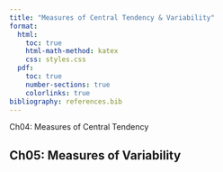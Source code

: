 ```yaml
---
title: "Measures of Central Tendency & Variability"
format:
  html:
    toc: true
    html-math-method: katex
    css: styles.css
  pdf:
    toc: true
    number-sections: true
    colorlinks: true
bibliography: references.bib
---
```


Ch04: Measures of Central Tendency

Ch05: Measures of Variability
---
